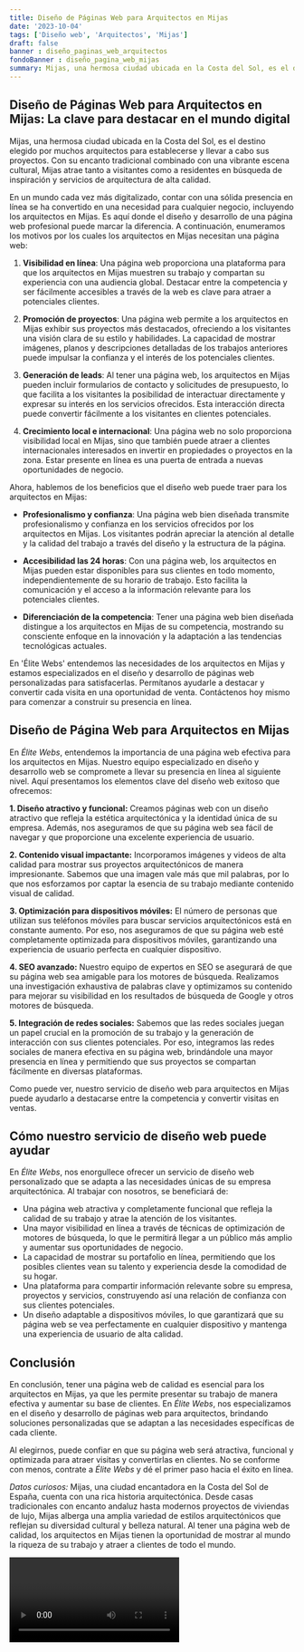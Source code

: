 ```yaml
---
title: Diseño de Páginas Web para Arquitectos en Mijas
date: '2023-10-04'
tags: ['Diseño web', 'Arquitectos', 'Mijas']
draft: false
banner : diseño_paginas_web_arquitectos
fondoBanner : diseño_pagina_web_mijas
summary: Mijas, una hermosa ciudad ubicada en la Costa del Sol, es el destino elegido por muchos arquitectos para establecerse y llevar a cabo sus proyectos. Con su encanto tradicional combinado con una vibrante escena cultural, Mijas atrae tanto a visitantes como a residentes en búsqueda de inspiración y servicios de arquitectura de alta calidad.
---
```


## Diseño de Páginas Web para Arquitectos en Mijas: La clave para destacar en el mundo digital

Mijas, una hermosa ciudad ubicada en la Costa del Sol, es el destino elegido por muchos arquitectos para establecerse y llevar a cabo sus proyectos. Con su encanto tradicional combinado con una vibrante escena cultural, Mijas atrae tanto a visitantes como a residentes en búsqueda de inspiración y servicios de arquitectura de alta calidad.

En un mundo cada vez más digitalizado, contar con una sólida presencia en línea se ha convertido en una necesidad para cualquier negocio, incluyendo los arquitectos en Mijas. Es aquí donde el diseño y desarrollo de una página web profesional puede marcar la diferencia. A continuación, enumeramos los motivos por los cuales los arquitectos en Mijas necesitan una página web:

1. **Visibilidad en línea**: Una página web proporciona una plataforma para que los arquitectos en Mijas muestren su trabajo y compartan su experiencia con una audiencia global. Destacar entre la competencia y ser fácilmente accesibles a través de la web es clave para atraer a potenciales clientes.

2. **Promoción de proyectos**: Una página web permite a los arquitectos en Mijas exhibir sus proyectos más destacados, ofreciendo a los visitantes una visión clara de su estilo y habilidades. La capacidad de mostrar imágenes, planos y descripciones detalladas de los trabajos anteriores puede impulsar la confianza y el interés de los potenciales clientes.

3. **Generación de leads**: Al tener una página web, los arquitectos en Mijas pueden incluir formularios de contacto y solicitudes de presupuesto, lo que facilita a los visitantes la posibilidad de interactuar directamente y expresar su interés en los servicios ofrecidos. Esta interacción directa puede convertir fácilmente a los visitantes en clientes potenciales.

4. **Crecimiento local e internacional**: Una página web no solo proporciona visibilidad local en Mijas, sino que también puede atraer a clientes internacionales interesados en invertir en propiedades o proyectos en la zona. Estar presente en línea es una puerta de entrada a nuevas oportunidades de negocio.

Ahora, hablemos de los beneficios que el diseño web puede traer para los arquitectos en Mijas:

- **Profesionalismo y confianza**: Una página web bien diseñada transmite profesionalismo y confianza en los servicios ofrecidos por los arquitectos en Mijas. Los visitantes podrán apreciar la atención al detalle y la calidad del trabajo a través del diseño y la estructura de la página.

- **Accesibilidad las 24 horas**: Con una página web, los arquitectos en Mijas pueden estar disponibles para sus clientes en todo momento, independientemente de su horario de trabajo. Esto facilita la comunicación y el acceso a la información relevante para los potenciales clientes.

- **Diferenciación de la competencia**: Tener una página web bien diseñada distingue a los arquitectos en Mijas de su competencia, mostrando su consciente enfoque en la innovación y la adaptación a las tendencias tecnológicas actuales.

En 'Élite Webs' entendemos las necesidades de los arquitectos en Mijas y estamos especializados en el diseño y desarrollo de páginas web personalizadas para satisfacerlas. Permítanos ayudarle a destacar y convertir cada visita en una oportunidad de venta. Contáctenos hoy mismo para comenzar a construir su presencia en línea.

<GifSeo />

<Cta />

## Diseño de Página Web para Arquitectos en Mijas

En *Élite Webs*, entendemos la importancia de una página web efectiva para los arquitectos en Mijas. Nuestro equipo especializado en diseño y desarrollo web se compromete a llevar su presencia en línea al siguiente nivel. Aquí presentamos los elementos clave del diseño web exitoso que ofrecemos:

**1. Diseño atractivo y funcional:** Creamos páginas web con un diseño atractivo que refleja la estética arquitectónica y la identidad única de su empresa. Además, nos aseguramos de que su página web sea fácil de navegar y que proporcione una excelente experiencia de usuario.

**2. Contenido visual impactante:** Incorporamos imágenes y videos de alta calidad para mostrar sus proyectos arquitectónicos de manera impresionante. Sabemos que una imagen vale más que mil palabras, por lo que nos esforzamos por captar la esencia de su trabajo mediante contenido visual de calidad.

**3. Optimización para dispositivos móviles:** El número de personas que utilizan sus teléfonos móviles para buscar servicios arquitectónicos está en constante aumento. Por eso, nos aseguramos de que su página web esté completamente optimizada para dispositivos móviles, garantizando una experiencia de usuario perfecta en cualquier dispositivo.

**4. SEO avanzado:** Nuestro equipo de expertos en SEO se asegurará de que su página web sea amigable para los motores de búsqueda. Realizamos una investigación exhaustiva de palabras clave y optimizamos su contenido para mejorar su visibilidad en los resultados de búsqueda de Google y otros motores de búsqueda.

**5. Integración de redes sociales:** Sabemos que las redes sociales juegan un papel crucial en la promoción de su trabajo y la generación de interacción con sus clientes potenciales. Por eso, integramos las redes sociales de manera efectiva en su página web, brindándole una mayor presencia en línea y permitiendo que sus proyectos se compartan fácilmente en diversas plataformas.

Como puede ver, nuestro servicio de diseño web para arquitectos en Mijas puede ayudarlo a destacarse entre la competencia y convertir visitas en ventas. 

## Cómo nuestro servicio de diseño web puede ayudar

En *Élite Webs*, nos enorgullece ofrecer un servicio de diseño web personalizado que se adapta a las necesidades únicas de su empresa arquitectónica. Al trabajar con nosotros, se beneficiará de:

- Una página web atractiva y completamente funcional que refleja la calidad de su trabajo y atrae la atención de los visitantes.
- Una mayor visibilidad en línea a través de técnicas de optimización de motores de búsqueda, lo que le permitirá llegar a un público más amplio y aumentar sus oportunidades de negocio.
- La capacidad de mostrar su portafolio en línea, permitiendo que los posibles clientes vean su talento y experiencia desde la comodidad de su hogar.
- Una plataforma para compartir información relevante sobre su empresa, proyectos y servicios, construyendo así una relación de confianza con sus clientes potenciales.
- Un diseño adaptable a dispositivos móviles, lo que garantizará que su página web se vea perfectamente en cualquier dispositivo y mantenga una experiencia de usuario de alta calidad.

## Conclusión

En conclusión, tener una página web de calidad es esencial para los arquitectos en Mijas, ya que les permite presentar su trabajo de manera efectiva y aumentar su base de clientes. En *Élite Webs*, nos especializamos en el diseño y desarrollo de páginas web para arquitectos, brindando soluciones personalizadas que se adaptan a las necesidades específicas de cada cliente.

Al elegirnos, puede confiar en que su página web será atractiva, funcional y optimizada para atraer visitas y convertirlas en clientes. No se conforme con menos, contrate a *Élite Webs* y dé el primer paso hacia el éxito en línea.

*Datos curiosos:* Mijas, una ciudad encantadora en la Costa del Sol de España, cuenta con una rica historia arquitectónica. Desde casas tradicionales con encanto andaluz hasta modernos proyectos de viviendas de lujo, Mijas alberga una amplia variedad de estilos arquitectónicos que reflejan su diversidad cultural y belleza natural. Al tener una página web de calidad, los arquitectos en Mijas tienen la oportunidad de mostrar al mundo la riqueza de su trabajo y atraer a clientes de todo el mundo.

<Video />

<CtaBot job='Arquitectos' city='Mijas'/>

<Gmaps query='Mijas+españa+maps' />